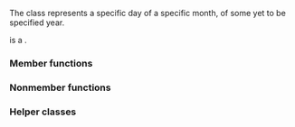 {{cpp/chrono/title|month_day}}
{{cpp/chrono/month_day/navbar}}
{{ddcl|header=chrono|since=c++20|
class month_day;
}}

The class {{tt|month_day}} represents a specific day of a specific month, of some yet to be specified year.

{{tt|month_day}} is a {{named req|TriviallyCopyable}} {{named req|StandardLayoutType}}.

===Member functions===
{{dsc begin}}
{{dsc inc|cpp/chrono/month_day/dsc constructor}}
{{dsc inc|cpp/chrono/month_day/dsc accessors}}
{{dsc inc|cpp/chrono/month_day/dsc ok}}
{{dsc end}}

===Nonmember functions===
{{dsc begin}}
{{dsc inc|cpp/chrono/month_day/dsc operator cmp}}
{{dsc inc|cpp/chrono/month_day/dsc operator ltlt}}
{{dsc inc|cpp/chrono/month_day/dsc from_stream}}
{{dsc end}}

===Helper classes===
{{dsc begin}}
{{dsc inc|cpp/chrono/dsc formatter|month_day}}
{{dsc hash|cpp/chrono/month_day|nested=true|notes={{mark c++26}}}}
{{dsc end}}

{{langlinks|es|ja|ru|zh}}
